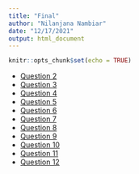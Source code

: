 ```yaml
---
title: "Final"
author: "Nilanjana Nambiar"
date: "12/17/2021"
output: html_document
---
```


```r
knitr::opts_chunk$set(echo = TRUE)
```

- [Question 2](https://nilanambiar.shinyapps.io/ShinyApp_TitanicQ2/)
- [Question 3](https://nilanambiar.shinyapps.io/ShinyApp_AdultCensusQ3/)
- [Question 4](https://nilanjananambiar.shinyapps.io/ShinyApp_AdultCensusQ4/)
- [Question 5](https://nilanjananambiar.shinyapps.io/ShinyApp_WHOQ5/)
- [Question 6](https://nilanjananambiar.shinyapps.io/ShinyApp_AdultCensusQ6/)
- [Question 7](https://nilanjananambiar.shinyapps.io/ShinyApp_AdultCensusQ7/)
- [Question 8](https://nilanjananambiar.shinyapps.io/Question8/)
- [Question 9](https://nnambiar.shinyapps.io/Question9/)
- [Question 10](https://nnambiar.shinyapps.io/Question10/)
- [Question 11](https://nnambiar.shinyapps.io/Question11/)
- [Question 12](https://nnambiar.shinyapps.io/Question12/)